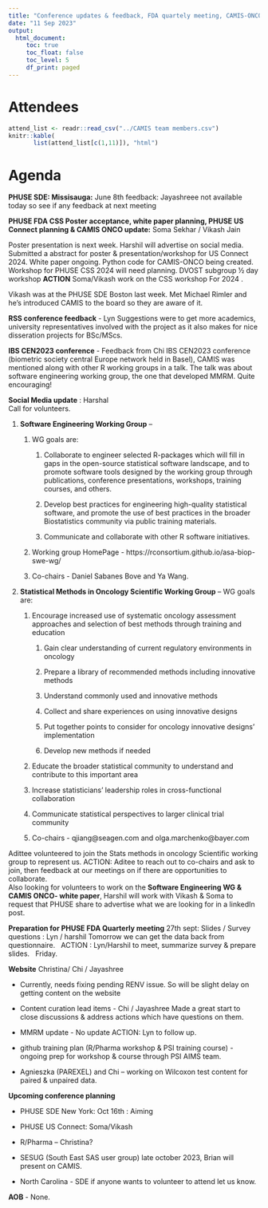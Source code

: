 ```yaml
---
title: "Conference updates & feedback, FDA quartely meeting, CAMIS-ONCO workshop"
date: "11 Sep 2023"
output:
  html_document: 
     toc: true
     toc_float: false
     toc_level: 5
     df_print: paged
---
```


# Attendees

```r
attend_list <- readr::read_csv("../CAMIS team members.csv")
knitr::kable(
       list(attend_list[c(1,11)]), "html")
```

# Agenda

**PHUSE SDE: Missisauga:** June 8th feedback: Jayashreee not available today so see if any feedback at next meeting

**PHUSE FDA CSS Poster acceptance, white paper planning, PHUSE US Connect planning & CAMIS ONCO update:** Soma Sekhar / Vikash Jain

Poster presentation is next week. Harshil will advertise on social media.\
Submitted a abstract for poster & presentation/workshop for US Connect 2024. White paper ongoing. Python code for CAMIS-ONCO being created. Workshop for PHUSE CSS 2024 will need planning. DVOST subgroup ½ day workshop **ACTION** Soma/Vikash work on the CSS workshop For 2024 .

Vikash was at the PHUSE SDE Boston last week. Met Michael Rimler and he's introduced CAMIS to the board so they are aware of it.

**RSS conference feedback** - Lyn Suggestions were to get more academics, university representatives involved with the project as it also makes for nice disseration projects for BSc/MScs.

**IBS CEN2023 conference** - Feedback from Chi IBS CEN2023 conference (biometric society central Europe network held in Basel), CAMIS was mentioned along with other R working groups in a talk. The talk was about software engineering working group, the one that developed MMRM. Quite encouraging!

**Social Media update** : Harshal\
Call for volunteers.

1)  **Software Engineering Working Group** --
    1.  WG goals are:

        1.  Collaborate to engineer selected R-packages which will fill in gaps in the open-source statistical software landscape, and to promote software tools designed by the working group through publications, conference presentations, workshops, training courses, and others.

        2.  Develop best practices for engineering high-quality statistical software, and promote the use of best practices in the broader Biostatistics community via public training materials.

        3.  Communicate and collaborate with other R software initiatives.\

    2.  Working group HomePage - https://rconsortium.github.io/asa-biop-swe-wg/

    3.  Co-chairs - Daniel Sabanes Bove and Ya Wang.

```{=html}
<!-- -->
```
2)  **Statistical Methods in Oncology Scientific Working Group** -- WG goals are:
    1.  Encourage increased use of systematic oncology assessment approaches and selection of best methods through training and education

        1.  Gain clear understanding of current regulatory environments in oncology

        2.  Prepare a library of recommended methods including innovative methods

        3.  Understand commonly used and innovative methods

        4.  Collect and share experiences on using innovative designs

        5.  Put together points to consider for oncology innovative designs' implementation

        6.  Develop new methods if needed

    2.  Educate the broader statistical community to understand and contribute to this important area

    3.  Increase statisticians' leadership roles in cross-functional collaboration

    4.  Communicate statistical perspectives to larger clinical trial community

    5.  Co-chairs - qjiang\@seagen.com and olga.marchenko\@bayer.com

Adittee volunteered to join the Stats methods in oncology Scientific working group to represent us. ACTION: Aditee to reach out to co-chairs and ask to join, then feedback at our meetings on if there are opportunities to collaborate.\
Also looking for volunteers to work on the **Software Engineering WG &** **CAMIS ONCO- white paper**, Harshil will work with Vikash & Soma to request that PHUSE share to advertise what we are looking for in a linkedIn post.

**Preparation for PHUSE FDA Quarterly meeting** 27th sept: Slides / Survey questions : Lyn / harshil Tomorrow we can get the data back from questionnaire.   ACTION : Lyn/Harshil to meet, summarize survey & prepare slides.   Friday.

**Website** Christina/ Chi / Jayashree

-   Currently, needs fixing pending RENV issue. So will be slight delay on getting content on the website

-   Content curation lead items - Chi / Jayashree Made a great start to close discussions & address actions which have questions on them.

-   MMRM update - No update ACTION: Lyn to follow up.

-   github training plan (R/Pharma workshop & PSI training course) - ongoing prep for workshop & course through PSI AIMS team.

-   Agnieszka (PAREXEL) and Chi -- working on Wilcoxon test content for paired & unpaired data.

**Upcoming conference planning**

-   PHUSE SDE New York: Oct 16th : Aiming

-   PHUSE US Connect: Soma/Vikash

-   R/Pharma -- Christina?

-   SESUG (South East SAS user group) late october 2023, Brian will present on CAMIS.

-   North Carolina - SDE if anyone wants to volunteer to attend let us know.

**AOB** - None.
